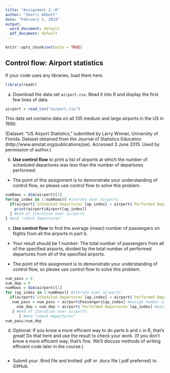 ---
title: "Assignment 2--R"
author: "Sherri Abbott"
date: "February 1, 2019"
output:
  word_document: default
  pdf_document: default
---

```{r setup, include=FALSE}
knitr::opts_chunk$set(echo = TRUE)
```

## Control flow:  Airport statistics

If your code uses any libraries, load them here.
```{r}
library(readr)
```

a. Download the data set `airport.csv`.  Read it into R and display the first few lines of data.

```{r}
airport = read_csv("airport.csv")
```

This data set contains data on all 135 medium and large airports in the US in 1990.  

(Dataset:  "US Airport Statistics," submitted by Larry Winner, University of Florida.   Dataset obtained from the Journal of Statistics Education (http://www.amstat.org/publications/jse). Accessed 3 June 2015. Used by permission of author.) 

b. **Use control flow** to print a list of airports at which the number of scheduled departures was less than the number of departures performed.

- The point of this assignment is to demonstrate your understanding of control flow, so please use control flow to solve this problem.

```{r}
numRows = dim(airport)[1]
for(ap_index in 1:numRows){ #iterate over airports
  if(airport$`Scheduled Departures`[ap_index] < airport$`Performed Departures`[ap_index]){ #check if scheduled departures is less than actual departures
    print(airport$Airport[ap_index])
  } #end of iteration over airports
} #end "check departures"
```

c. **Use control flow** to find the average (mean) number of passengers on flights from all the airports in part b.

- Your result should be 1 number:  The total number of passengers from all of the specified airports, divided by the total number of performed departures from all of the specified airports.

- The point of this assignment is to demonstrate your understanding of control flow, so please use control flow to solve this problem.

```{r}
num_pass = 0
num_dep = 0
numRows = dim(airport)[1]
for (ap_index in 1:numRows){ #iterate over airports
  if(airport$`Scheduled Departures`[ap_index] < airport$`Performed Departures`[ap_index]){ #check scheduled departures that are less than performed departures
   num_pass = num_pass + airport$Passengers[ap_index] #assign number of passengers to vector
     num_dep = num_dep + airport$`Performed Departures`[ap_index] #assign number of performed departures to vector
   } #end of iteration over airports
      } #end "check departures"
num_pass/num_dep
```

d.  Optional: 	If you know a more efficient way to do parts b and c in R, that's great!  Do that here and use the result to check your work.  (If you don't know a more efficient way, that's fine.  We'll discuss methods of writing efficient code later in the course.)
```{r}

```

-	Submit your .Rmd file and knitted .pdf or .docx file (.pdf preferred) to GitHub.
